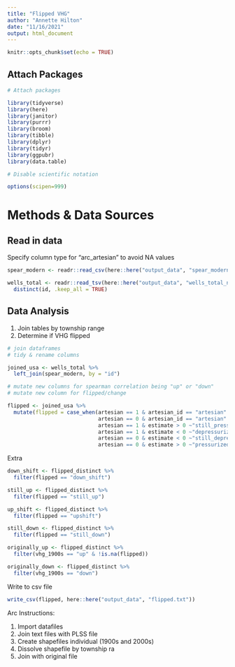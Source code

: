 ```yaml
---
title: "Flipped VHG"
author: "Annette Hilton"
date: "11/16/2021"
output: html_document
---
```


```r
knitr::opts_chunk$set(echo = TRUE)
```


## Attach Packages

```r
# Attach packages 

library(tidyverse)
library(here)
library(janitor)
library(purrr)
library(broom)
library(tibble)
library(dplyr)
library(tidyr)
library(ggpubr)
library(data.table)

# Disable scientific notation 

options(scipen=999)
```

# Methods & Data Sources

## Read in data 

Specify column type for "arc_artesian" to avoid NA values 

```r

spear_modern <- readr::read_csv(here::here("output_data", "spear_modernzones.txt"))

wells_total <- readr::read_tsv(here::here("output_data", "wells_total_n.txt")) %>% 
  distinct(id, .keep_all = TRUE)
```

## Data Analysis 

1. Join tables by township range 
2. Determine if VHG flipped 

```r
# join dataframes 
# tidy & rename columns 

joined_usa <- wells_total %>% 
  left_join(spear_modern, by = "id")

# mutate new columns for spearman correlation being "up" or "down" 
# mutate new column for flipped/change 

flipped <- joined_usa %>% 
  mutate(flipped = case_when(artesian == 1 & artesian_id == "artesian" ~"still_artesian",
                             artesian == 0 & artesian_id == "artesian" ~"pressurized",
                             artesian == 1 & estimate > 0 ~"still_pressurized",
                             artesian == 1 & estimate < 0 ~"depressurized",
                             artesian == 0 & estimate < 0 ~"still_depressurized", 
                             artesian == 0 & estimate > 0 ~"pressurized"))


```

Extra

```r
down_shift <- flipped_distinct %>% 
  filter(flipped == "down_shift")

still_up <- flipped_distinct %>% 
  filter(flipped == "still_up")

up_shift <- flipped_distinct %>% 
  filter(flipped == "upshift")

still_down <- flipped_distinct %>% 
  filter(flipped == "still_down")

originally_up <- flipped_distinct %>% 
  filter(vhg_1900s == "up" & !is.na(flipped))

originally_down <- flipped_distinct %>% 
  filter(vhg_1900s == "down")
```


 Write to csv file 
 
```r
write_csv(flipped, here::here("output_data", "flipped.txt"))
```

Arc Instructions: 

1. Import datafiles 
2. Join text files with PLSS file 
3. Create shapefiles individual (1900s and 2000s) 
4. Dissolve shapefile by township ra
5. Join with original file 

